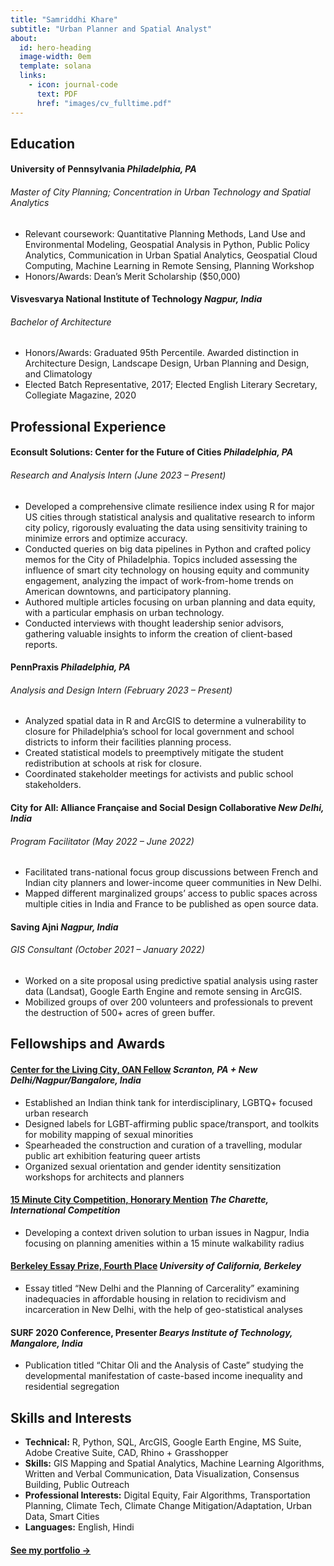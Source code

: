 ```yaml
---
title: "Samriddhi Khare"
subtitle: "Urban Planner and Spatial Analyst"
about:
  id: hero-heading
  image-width: 0em
  template: solana
  links:
    - icon: journal-code
      text: PDF
      href: "images/cv_fulltime.pdf"
---
```


## Education

#### <b>University of Pennsylvania</b>  *Philadelphia, PA*
###### Master of City Planning; Concentration in Urban Technology and Spatial Analytics 
* Relevant coursework: Quantitative Planning Methods, Land Use and Environmental Modeling, Geospatial Analysis in Python, Public Policy Analytics, Communication in Urban Spatial Analytics, Geospatial Cloud Computing, Machine Learning in Remote Sensing, Planning Workshop
* Honors/Awards: Dean’s Merit Scholarship ($50,000) 

#### <b>Visvesvarya National Institute of Technology</b>  *Nagpur, India*
###### Bachelor of Architecture 
* Honors/Awards: Graduated 95th Percentile. Awarded distinction in Architecture Design, Landscape Design, Urban Planning and Design, and Climatology
* Elected Batch Representative, 2017; Elected English Literary Secretary, Collegiate Magazine, 2020

## Professional Experience

#### <b>Econsult Solutions: Center for the Future of Cities</b>  *Philadelphia, PA*
###### Research and Analysis Intern (June 2023 – Present)
* Developed a comprehensive climate resilience index using R for major US cities through statistical analysis and qualitative research to inform city policy, rigorously evaluating the data using sensitivity training to minimize errors and optimize accuracy.
* Conducted queries on big data pipelines in Python and crafted policy memos for the City of Philadelphia. Topics included assessing the influence of smart city technology on housing equity and community engagement, analyzing the impact of work-from-home trends on American downtowns, and participatory planning. 
* Authored multiple articles focusing on urban planning and data equity, with a particular emphasis on urban technology.
* Conducted interviews with thought leadership senior advisors, gathering valuable insights to inform the creation of client-based reports.

#### <b>PennPraxis</b>  *Philadelphia, PA*
###### Analysis and Design Intern (February 2023 – Present)
* Analyzed spatial data in R and ArcGIS to determine a vulnerability to closure for Philadelphia’s school for local government and school districts to inform their facilities planning process.
* Created statistical models to preemptively mitigate the student redistribution at schools at risk for closure. 
* Coordinated stakeholder meetings for activists and public school stakeholders.

#### <b>City for All: Alliance Française and Social Design Collaborative</b>  *New Delhi, India*
###### Program Facilitator (May 2022 – June 2022)
* Facilitated trans-national focus group discussions between French and Indian city planners and lower-income queer communities in New Delhi.
* Mapped different marginalized groups’ access to public spaces across multiple cities in India and France to be published as open source data.

#### <b>Saving Ajni</b>  *Nagpur, India*
###### GIS Consultant (October 2021 – January 2022)
* Worked on a site proposal using predictive spatial analysis using raster data (Landsat), Google Earth Engine and remote sensing in ArcGIS.  
* Mobilized groups of over 200 volunteers and professionals to prevent the destruction of 500+ acres of green buffer. 

## Fellowships and Awards

#### <b>[Center for the Living City, OAN Fellow](https://centerforthelivingcity.org/oan-fellows-2021#oanfellows2021-pehchaan:~:text=TEAM%20MEMBERS-,Samriddhi%20Khare,-Pranita%20Varma)</b> *Scranton, PA + New Delhi/Nagpur/Bangalore, India*
* Established an Indian think tank for interdisciplinary, LGBTQ+ focused urban research
* Designed labels for LGBT-affirming public space/transport, and toolkits for mobility mapping of sexual minorities 
* Spearheaded the construction and curation of a travelling, modular public art exhibition featuring queer artists 
* Organized sexual orientation and gender identity sensitization workshops for architects and planners 

#### <b>[15 Minute City Competition, Honorary Mention](Samriddhi Khare)</b> *The Charette, International Competition*           
* Developing a context driven solution to urban issues in Nagpur, India focusing on planning amenities within a 15 minute walkability radius  

#### <b>[Berkeley Essay Prize, Fourth Place](https://berkeleyprize.org/competition/essay/2022/winning-essays/samriddhi-khare-and-jiya-anand-essay)</b> *University of California, Berkeley*
* Essay titled “New Delhi and the Planning of Carcerality” examining inadequacies in affordable housing in relation to recidivism and incarceration in New Delhi, with the help of geo-statistical analyses   

#### <b>SURF 2020 Conference, Presenter</b> *Bearys Institute of Technology, Mangalore, India*                                   
* Publication titled “Chitar Oli and the Analysis of Caste” studying the developmental manifestation of caste-based income inequality and residential segregation 


## Skills and Interests

* <b>Technical:</b> R, Python, SQL, ArcGIS, Google Earth Engine, MS Suite, Adobe Creative Suite, CAD, Rhino + Grasshopper
* <b>Skills:</b> GIS Mapping and Spatial Analytics, Machine Learning Algorithms, Written and Verbal Communication, Data Visualization, Consensus Building, Public Outreach
* <b>Professional Interests:</b> Digital Equity, Fair Algorithms, Transportation Planning, Climate Tech, Climate Change Mitigation/Adaptation, Urban Data, Smart Cities
* <b>Languages:</b> English, Hindi


#### [See my portfolio &rarr;](/portfolio/portfolio.html)